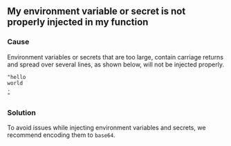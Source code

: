 ## My environment variable or secret is not properly injected in my function

### Cause

Environment variables or secrets that are too large, contain carriage returns and spread over several lines, as shown below, will not be injected properly.

```
"hello
world
.
"
```

### Solution 

To avoid issues while injecting environment variables and secrets, we recommend encoding them to `base64`.